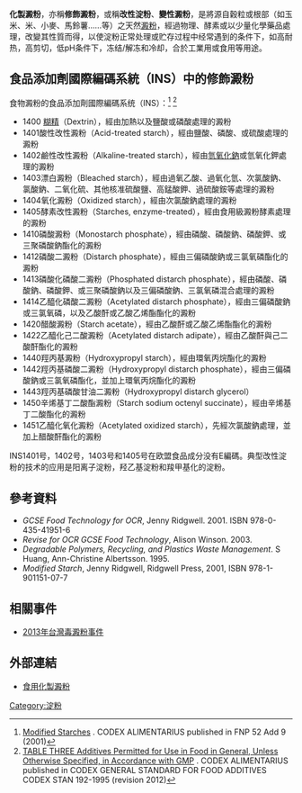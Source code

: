 '''化製澱粉'''，亦稱'''修飾澱粉'''，或稱'''改性淀粉'''、'''變性澱粉'''，是將源自穀粒或根部（如玉米、米、小麥、馬鈴薯……等）之天然[[澱粉|澱粉]]，經過物理、酵素或以少量化學藥品處理，改變其性質而得，以使淀粉正常处理或贮存过程中经常遇到的条件下，如高耐热，高剪切，低pH条件下，冻结/解冻和冷却，合於工業用或食用等用途。

==食品添加劑國際編碼系統（INS）中的修飾澱粉==
食物澱粉的食品添加劑國際編碼系统（INS）：<ref>[http://www.fao.org/ag/agn/jecfa-additives/specs/Monograph1/Additive-287.pdf Modified Starches] {{Wayback|url=http://www.fao.org/ag/agn/jecfa-additives/specs/Monograph1/Additive-287.pdf |date=20180329080648 }}. CODEX ALIMENTARIUS published in FNP 52 Add 9 (2001)</ref>
<ref>[http://www.codexalimentarius.net/gsfaonline/docs/CXS_192e.pdf TABLE THREE Additives Permitted for Use in Food in General, Unless Otherwise Specified, in Accordance with GMP ] {{Wayback|url=http://www.codexalimentarius.net/gsfaonline/docs/CXS_192e.pdf |date=20131107205707 }}. CODEX ALIMENTARIUS published in CODEX GENERAL STANDARD FOR FOOD ADDITIVES CODEX STAN 192-1995 (revision 2012)</ref>

* 1400 [[糊精|糊精]]（Dextrin），經由加熱以及鹽酸或磷酸處理的澱粉
* 1401酸性改性澱粉（Acid-treated starch），經由鹽酸、磷酸、或硫酸處理的澱粉
* 1402鹼性改性澱粉（Alkaline-treated starch），經由[[氫氧化鈉|氫氧化鈉]]或氫氧化鉀處理的澱粉
* 1403漂白澱粉（Bleached starch），經由過氧乙酸、過氧化氫、次氯酸鈉、氯酸鈉、二氧化硫、其他核准硫酸鹽、高錳酸鉀、過硫酸銨等處理的澱粉
* 1404氧化澱粉（Oxidized starch），經由次氯酸鈉處理的澱粉
* 1405酵素改性澱粉（Starches, enzyme-treated），經由食用級澱粉酵素處理的澱粉
* 1410磷酸澱粉（Monostarch phosphate），經由磷酸、磷酸鈉、磷酸鉀、或三聚磷酸鈉酯化的澱粉
* 1412磷酸二澱粉（Distarch phosphate），經由三偏磷酸鈉或三氯氧磷酯化的澱粉
* 1413磷酸化磷酸二澱粉（Phosphated distarch phosphate），經由磷酸、磷酸鈉、磷酸鉀、或三聚磷酸鈉以及三偏磷酸鈉、三氯氧磷混合處理的澱粉
* 1414乙醯化磷酸二澱粉（Acetylated distarch phosphate），經由三偏磷酸鈉或三氯氧磷，以及乙酸酐或乙酸乙烯酯酯化的澱粉
* 1420醋酸澱粉（Starch acetate），經由乙酸酐或乙酸乙烯酯酯化的澱粉
* 1422乙醯化己二酸澱粉（Acetylated distarch adipate），經由乙酸酐與己二酸酐酯化的澱粉
* 1440羥丙基澱粉（Hydroxypropyl starch），經由環氧丙烷酯化的澱粉
* 1442羥丙基磷酸二澱粉（Hydroxypropyl distarch phosphate），經由三偏磷酸鈉或三氯氧磷酯化，並加上環氧丙烷酯化的澱粉
* 1443羥丙基磷酸甘油二澱粉（Hydroxypropyl distarch glycerol）
* 1450辛烯基丁二酸酯澱粉（Starch sodium octenyl succinate），經由辛烯基丁二酸酯化的澱粉
* 1451乙醯化氧化澱粉（Acetylated oxidized starch），先經次氯酸鈉處理，並加上醋酸酐酯化的澱粉

INS1401号，1402号，1403号和1405号在欧盟食品成分没有E編碼。典型改性淀粉的技术的应用是阳离子淀粉，羟乙基淀粉和羧甲基化的淀粉。{{請求來源}}

==參考資料==
{{reflist}}
*''GCSE Food Technology for OCR'', Jenny Ridgwell. 2001. ISBN 978-0-435-41951-6
*''Revise for OCR GCSE Food Technology'', Alison Winson. 2003.
*''Degradable Polymers, Recycling, and Plastics Waste Management''. S Huang, Ann-Christine Albertsson. 1995.
*''Modified Starch'', Jenny Ridgwell, Ridgwell Press, 2001, ISBN 978-1-901151-07-7

==相關事件==
*[[2013年台灣毒澱粉事件|2013年台灣毒澱粉事件]]

==外部連結==
*[https://web.archive.org/web/20130811023538/http://www.fda.gov.tw/upload/133/Content/12008.pdf 食用化製澱粉]

[[Category:淀粉|Category:淀粉]]